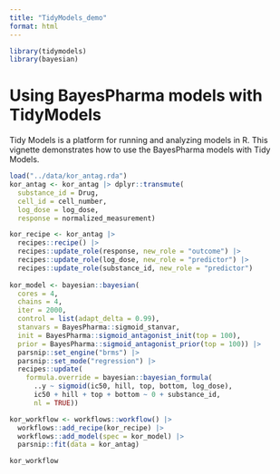 ```yaml
---
title: "TidyModels_demo"
format: html
---
```

```r
library(tidymodels)
library(bayesian)
```
# Using BayesPharma models with TidyModels

Tidy Models is a platform for running and analyzing models in R. This vignette
demonstrates how to use the BayesPharma models with Tidy Models.

```r
load("../data/kor_antag.rda")
kor_antag <- kor_antag |> dplyr::transmute(
  substance_id = Drug,
  cell_id = cell_number,
  log_dose = log_dose,
  response = normalized_measurement)
```


```r

kor_recipe <- kor_antag |>
  recipes::recipe() |>
  recipes::update_role(response, new_role = "outcome") |>
  recipes::update_role(log_dose, new_role = "predictor") |>
  recipes::update_role(substance_id, new_role = "predictor")
  
kor_model <- bayesian::bayesian(
  cores = 4,
  chains = 4,
  iter = 2000,
  control = list(adapt_delta = 0.99),
  stanvars = BayesPharma::sigmoid_stanvar,
  init = BayesPharma::sigmoid_antagonist_init(top = 100),
  prior = BayesPharma::sigmoid_antagonist_prior(top = 100)) |>
  parsnip::set_engine("brms") |>
  parsnip::set_mode("regression") |>
  recipes::update(
    formula.override = bayesian::bayesian_formula(
      ..y ~ sigmoid(ic50, hill, top, bottom, log_dose),
      ic50 + hill + top + bottom ~ 0 + substance_id,
      nl = TRUE))

kor_workflow <- workflows::workflow() |>
  workflows::add_recipe(kor_recipe) |>
  workflows::add_model(spec = kor_model) |>
  parsnip::fit(data = kor_antag)

kor_workflow
```
